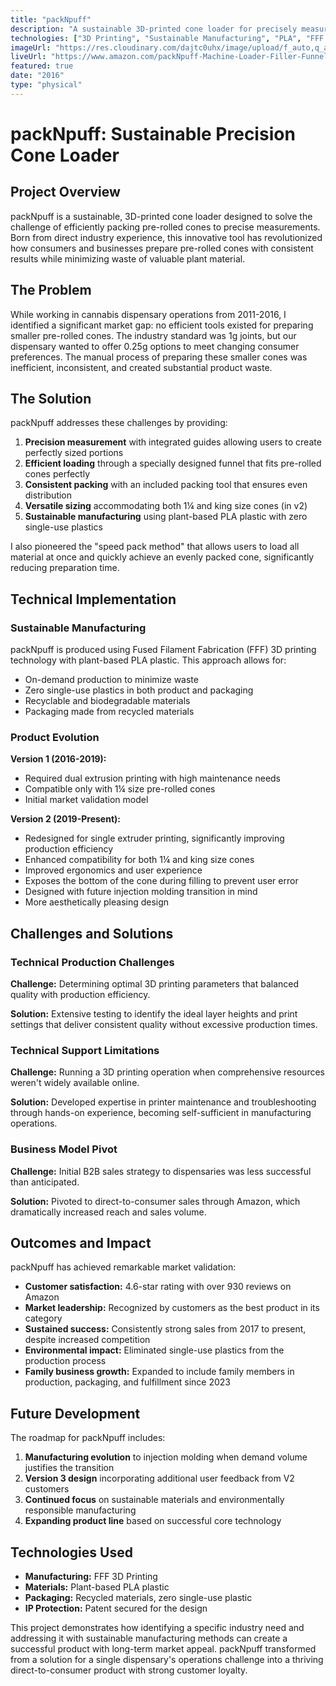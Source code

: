 ```yaml
---
title: "packNpuff"
description: "A sustainable 3D-printed cone loader for precisely measuring and efficiently packing pre-rolled cones with plant material."
technologies: ["3D Printing", "Sustainable Manufacturing", "PLA", "FFF Technology", "Product Design"]
imageUrl: "https://res.cloudinary.com/dajtc0uhx/image/upload/f_auto,q_auto/v1744187099/Screenshot_2025-04-09_at_15.07.39_ctb6iu.png"
liveUrl: "https://www.amazon.com/packNpuff-Machine-Loader-Filler-Funnel/dp/B0CND7YSHX"
featured: true
date: "2016"
type: "physical"
---
```


# packNpuff: Sustainable Precision Cone Loader

## Project Overview

packNpuff is a sustainable, 3D-printed cone loader designed to solve the challenge of efficiently packing pre-rolled cones to precise measurements. Born from direct industry experience, this innovative tool has revolutionized how consumers and businesses prepare pre-rolled cones with consistent results while minimizing waste of valuable plant material.

## The Problem

While working in cannabis dispensary operations from 2011-2016, I identified a significant market gap: no efficient tools existed for preparing smaller pre-rolled cones. The industry standard was 1g joints, but our dispensary wanted to offer 0.25g options to meet changing consumer preferences. The manual process of preparing these smaller cones was inefficient, inconsistent, and created substantial product waste.

## The Solution

packNpuff addresses these challenges by providing:

1. **Precision measurement** with integrated guides allowing users to create perfectly sized portions
2. **Efficient loading** through a specially designed funnel that fits pre-rolled cones perfectly
3. **Consistent packing** with an included packing tool that ensures even distribution
4. **Versatile sizing** accommodating both 1¼ and king size cones (in v2)
5. **Sustainable manufacturing** using plant-based PLA plastic with zero single-use plastics

I also pioneered the "speed pack method" that allows users to load all material at once and quickly achieve an evenly packed cone, significantly reducing preparation time.

## Technical Implementation

### Sustainable Manufacturing

packNpuff is produced using Fused Filament Fabrication (FFF) 3D printing technology with plant-based PLA plastic. This approach allows for:

- On-demand production to minimize waste
- Zero single-use plastics in both product and packaging
- Recyclable and biodegradable materials
- Packaging made from recycled materials

### Product Evolution

**Version 1 (2016-2019):**
- Required dual extrusion printing with high maintenance needs
- Compatible only with 1¼ size pre-rolled cones
- Initial market validation model

**Version 2 (2019-Present):**
- Redesigned for single extruder printing, significantly improving production efficiency
- Enhanced compatibility for both 1¼ and king size cones
- Improved ergonomics and user experience
- Exposes the bottom of the cone during filling to prevent user error
- Designed with future injection molding transition in mind
- More aesthetically pleasing design

## Challenges and Solutions

### Technical Production Challenges

**Challenge:** Determining optimal 3D printing parameters that balanced quality with production efficiency.

**Solution:** Extensive testing to identify the ideal layer heights and print settings that deliver consistent quality without excessive production times.

### Technical Support Limitations

**Challenge:** Running a 3D printing operation when comprehensive resources weren't widely available online.

**Solution:** Developed expertise in printer maintenance and troubleshooting through hands-on experience, becoming self-sufficient in manufacturing operations.

### Business Model Pivot

**Challenge:** Initial B2B sales strategy to dispensaries was less successful than anticipated.

**Solution:** Pivoted to direct-to-consumer sales through Amazon, which dramatically increased reach and sales volume.

## Outcomes and Impact

packNpuff has achieved remarkable market validation:

- **Customer satisfaction:** 4.6-star rating with over 930 reviews on Amazon
- **Market leadership:** Recognized by customers as the best product in its category
- **Sustained success:** Consistently strong sales from 2017 to present, despite increased competition
- **Environmental impact:** Eliminated single-use plastics from the production process
- **Family business growth:** Expanded to include family members in production, packaging, and fulfillment since 2023

## Future Development

The roadmap for packNpuff includes:

1. **Manufacturing evolution** to injection molding when demand volume justifies the transition
2. **Version 3 design** incorporating additional user feedback from V2 customers
3. **Continued focus** on sustainable materials and environmentally responsible manufacturing
4. **Expanding product line** based on successful core technology

## Technologies Used

- **Manufacturing:** FFF 3D Printing
- **Materials:** Plant-based PLA plastic
- **Packaging:** Recycled materials, zero single-use plastic
- **IP Protection:** Patent secured for the design

This project demonstrates how identifying a specific industry need and addressing it with sustainable manufacturing methods can create a successful product with long-term market appeal. packNpuff transformed from a solution for a single dispensary's operations challenge into a thriving direct-to-consumer product with strong customer loyalty.